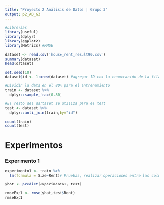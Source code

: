 ```yaml
---
title: "Proyecto 2 Análisis de Datos | Grupo 3"
output: p2_AD_G3
---
```


```r
#Librerías
library(useful)
library(dplyr)
library(ggplot2)
library(Metrics) #RMSE
```

```r
dataset <- read.csv('house_rent_result90.csv')
summary(dataset)
head(dataset)
```

```r
set.seed(10)
dataset$id <- 1:nrow(dataset) #agregar ID con la enumeración de la fila

#Dividir la data en el 80% para el entrenamiento
train <- dataset %>%
  dplyr::sample_frac(0.80)

#El resto del dartaset se utiliza para el test
test <- dataset %>%
  dplyr::anti_join(train,by="id")

count(train)
count(test)
```

# Experimentos

### Experimento 1

```r
experimento1 <- train %>%
  lm(formula = Size~Rent)# Pruebas, realizar operaciones entre las columnas del                                dataset

yhat <- predict(experimento1, test)

rmseExp1 <- rmse(yhat,test$Rent)
rmseExp1
```
